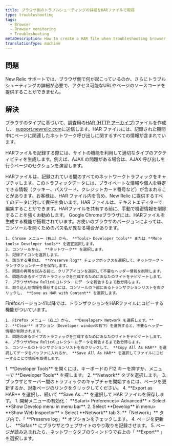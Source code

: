 ```yaml
---
title: ブラウザ側のトラブルシューティングの詳細をHARファイルで取得
type: troubleshooting
tags:
  - Browser
  - Browser monitoring
  - Troubleshooting
metaDescription: How to create a HAR file when troubleshooting browser.
translationType: machine
---
```


## 問題

New Relic サポートでは、ブラウザ側で何が起こっているのか、さらにトラブルシューティングの詳細が必要で、アクセス可能なURLやページのソースコードを提供することができません。

## 解決

ブラウザのタイプに基づいて、調査用の[HAR (HTTP アーカイブ)](https://dvcs.w3.org/hg/webperf/raw-file/tip/specs/HAR/Overview.html)ファイルを作成し、 [support.newrelic.com](https://support.newrelic.com/)に送信します。HAR ファイルには、記録された期間中にページに関連したネットワーク呼び出しに関するすべての情報が含まれています。

HARファイルを記録する際には、サイトの機能を利用して適切なタイプのアクティビティを生成します。例えば、AJAX の問題がある場合は、AJAX 呼び出しを行うページのセクションを演習します。

<Callout variant="important">
  HARファイルは、記録されている間のすべてのネットワークトラフィックをキャプチャします。このトラフィックデータには、プライベートな情報や個人を特定できる情報（クッキー、パスワード、クレジットカード番号など）が含まれることがあります。お客様は、HAR ファイル内を含め、New Relic に提供するすべてのデータに対して責任を負います。HAR ファイルは、テキストエディターで編集することができます。HARファイルを共有する前に、手動で機密情報を削除することを強くお勧めします。
</Callout>

<CollapserGroup>
  <Collapser
    id="chrome"
    title="クローム"
  >
    Google Chromeブラウザには、HARファイルを生成する機能が搭載されています。お使いのブラウザのバージョンによっては、コンソールを開くためのパス名が異なる場合があります。

    1. Chrome メニュー（右上）から、 **Tools> Developer tools** または **More tools> Developer tools** を適宜選択します。
    2. コンソールから、 **ネットワーク** を選択します。
    3. 記録アイコンを選択します。
    4. 該当する場合は、 **Preserve log** チェックボックスを選択して、ネットワークトランザクションデータを保存します。
    5. 問題の再現を試みる前に、クリアアイコンを選択して不要なヘッダー情報を削除します。
    6. 問題のあるタイプのトラフィックを生成するためにあなたのサイトをナビゲートします。
    7. ブラウザがNew Relicのコレクターにデータを報告するまで数分待ちます。
    8. 取り込んだ情報を保存するには、コンソールの下部にあるトランザクションリストを右クリックし、 **Save as HAR with Content** を選択します。
  </Collapser>

  <Collapser title="Firefoxバージョン41.x以上">
    Firefoxバージョン41以降では、トランザクションをHARファイルにコピーする機能がついています。

    1. Firefox メニュー（右上）から、 **Developer> Network を選択します。**
    2. **Clear** オプション（Developer windowの右下）を選択すると、不要なヘッダー情報が削除されます。
    3. 問題のあるタイプのトラフィックを生成するためにあなたのサイトをナビゲートします。
    4. ブラウザがNew Relicのコレクターにデータを報告するまで数分待ちます。
    5. コンソールのトランザクションリストを右クリックして、 **Copy All As HAR** を選択してデータをバッファに入れるか、 **Save All As HAR** を選択してファイルにコピーすることで情報を取得します。
  </Collapser>

  <Collapser title="マイクロソフト・エッジ">
    1. **Developer Tools** を開くには、キーボードの F12 キーを押すか、メニューで **Developer Tools** を探します。
    2. **Network** タブを選択します。
    3. ブラウザとサーバー間のトラフィックのキャプチャを開始するには、ページを更新するか、対象ページのリンクをクリックしてください。
    4. **Export as HAR** を選択し、続いて **Save As...** を選択して HAR ファイルを保存します。
  </Collapser>

  <Collapser title="Apple Safari">
    1. 開発メニューの有効化： **Safari> Preferences> Advanced** > Select **Show Develop menu in menu bar**.
    2. Select **Develop** in menu> **Show Web Inspector** > Select **Network** tab
    3. **「Network」** タブ内で、「 **Preserve log」** オプションをチェックします。
    4. ページを更新し、 **Safari** にブラウザとウェブサイトのやり取りを記録させます。
    5. ページが読み込まれたら、ネットワークタブのウィンドウで右上の「 **Export** 」を選択します。
  </Collapser>
</CollapserGroup>